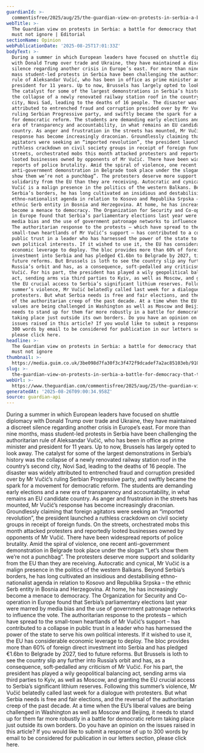 ```yaml
---
guardianId: >-
  commentisfree/2025/aug/25/the-guardian-view-on-protests-in-serbia-a-battle-for-democracy-that-the-eu-must-not-ignore
webTitle: >-
  The Guardian view on protests in Serbia: a battle for democracy that the EU
  must not ignore | Editorial
sectionName: Opinion
webPublicationDate: '2025-08-25T17:01:33Z'
bodyText: >-
  During a summer in which European leaders have focused on shuttle diplomacy
  with Donald Trump over trade and Ukraine, they have maintained a discreet
  silence regarding another crisis in Europe’s east. For more than nine months,
  mass student-led protests in Serbia have been challenging the authoritarian
  rule of Aleksandar Vučić, who has been in office as prime minister and
  president for 11 years. Up to now, Brussels has largely opted to look away.
  The catalyst for some of the largest demonstrations in Serbia’s history was
  the collapse of a newly renovated railway station roof in the country’s second
  city, Novi Sad, leading to the deaths of 16 people. The disaster was widely
  attributed to entrenched fraud and corruption presided over by Mr Vučić’s
  ruling Serbian Progressive party, and swiftly became the spark for a movement
  for democratic reform. The students are demanding early elections and a new
  era of transparency and accountability, in what remains an EU candidate
  country. As anger and frustration in the streets has mounted, Mr Vučić’s
  response has become increasingly draconian. Groundlessly claiming that foreign
  agitators were seeking an “imported revolution”, the president launched a
  ruthless crackdown on civil society groups in receipt of foreign funds. On the
  streets, orchestrated mobs this month attacked protesters and reportedly
  looted businesses owned by opponents of Mr Vučić. There have been widespread
  reports of police brutality. Amid the spiral of violence, one recent
  anti-government demonstration in Belgrade took place under the slogan “Let’s
  show them we’re not a punchbag”. The protesters deserve more support and
  solidarity from the EU than they are receiving. Autocratic and cynical, Mr
  Vučić is a malign presence in the politics of the western Balkans. Beyond
  Serbia’s borders, he has long cultivated an insidious and destabilising
  ethno-nationalist agenda in relation to Kosovo and Republika Srpska – the
  ethnic Serb entity in Bosnia and Herzegovina. At home, he has increasingly
  become a menace to democracy. The Organization for Security and Co-operation
  in Europe found that Serbia’s parliamentary elections last year were marred by
  media bias and the use of government patronage networks to influence the vote.
  The authoritarian response to the protests – which have spread to the
  small-town heartlands of Mr Vučić’s support – has contributed to a collapse in
  public trust in a leader who has harnessed the power of the state to serve his
  own political interests. If it wished to use it, the EU has considerable
  economic leverage to deploy. The bloc provides more than 60% of foreign direct
  investment into Serbia and has pledged €1.6bn to Belgrade by 2027, tied to
  future reforms. But Brussels is loth to see the country slip any further into
  Russia’s orbit and has, as a consequence, soft-pedalled any criticism of Mr
  Vučić. For his part, the president has played a wily geopolitical balancing
  act, sending arms via third parties to Kyiv, as well as Moscow, and granting
  the EU crucial access to Serbia’s significant lithium reserves. Following this
  summer’s violence, Mr Vučić belatedly called last week for a dialogue with
  protesters. But what Serbia needs is free and fair elections, and the reversal
  of the authoritarian creep of the past decade. At a time when the EU’s liberal
  values are being challenged in Washington as well as Moscow and Beijing, it
  needs to stand up for them far more robustly in a battle for democratic reform
  taking place just outside its own borders. Do you have an opinion on the
  issues raised in this article? If you would like to submit a response of up to
  300 words by email to be considered for publication in our letters section,
  please click here.
headline: >-
  The Guardian view on protests in Serbia: a battle for democracy that the EU
  must not ignore
thumbnail: >-
  https://media.guim.co.uk/3be098d7fa30f3c3f472f9dcadef7a2ac85103eb/910_0_4793_3835/500.jpg
slug: >-
  the-guardian-view-on-protests-in-serbia-a-battle-for-democracy-that-the-eu-must-not-ignore-or-editorial
webUrl: >-
  https://www.theguardian.com/commentisfree/2025/aug/25/the-guardian-view-on-protests-in-serbia-a-battle-for-democracy-that-the-eu-must-not-ignore
generatedAt: '2025-08-26T09:00:34.958Z'
source: guardian-api
---
```

During a summer in which European leaders have focused on shuttle diplomacy with Donald Trump over trade and Ukraine, they have maintained a discreet silence regarding another crisis in Europe’s east. For more than nine months, mass student-led protests in Serbia have been challenging the authoritarian rule of Aleksandar Vučić, who has been in office as prime minister and president for 11 years. Up to now, Brussels has largely opted to look away. The catalyst for some of the largest demonstrations in Serbia’s history was the collapse of a newly renovated railway station roof in the country’s second city, Novi Sad, leading to the deaths of 16 people. The disaster was widely attributed to entrenched fraud and corruption presided over by Mr Vučić’s ruling Serbian Progressive party, and swiftly became the spark for a movement for democratic reform. The students are demanding early elections and a new era of transparency and accountability, in what remains an EU candidate country. As anger and frustration in the streets has mounted, Mr Vučić’s response has become increasingly draconian. Groundlessly claiming that foreign agitators were seeking an “imported revolution”, the president launched a ruthless crackdown on civil society groups in receipt of foreign funds. On the streets, orchestrated mobs this month attacked protesters and reportedly looted businesses owned by opponents of Mr Vučić. There have been widespread reports of police brutality. Amid the spiral of violence, one recent anti-government demonstration in Belgrade took place under the slogan “Let’s show them we’re not a punchbag”. The protesters deserve more support and solidarity from the EU than they are receiving. Autocratic and cynical, Mr Vučić is a malign presence in the politics of the western Balkans. Beyond Serbia’s borders, he has long cultivated an insidious and destabilising ethno-nationalist agenda in relation to Kosovo and Republika Srpska – the ethnic Serb entity in Bosnia and Herzegovina. At home, he has increasingly become a menace to democracy. The Organization for Security and Co-operation in Europe found that Serbia’s parliamentary elections last year were marred by media bias and the use of government patronage networks to influence the vote. The authoritarian response to the protests – which have spread to the small-town heartlands of Mr Vučić’s support – has contributed to a collapse in public trust in a leader who has harnessed the power of the state to serve his own political interests. If it wished to use it, the EU has considerable economic leverage to deploy. The bloc provides more than 60% of foreign direct investment into Serbia and has pledged €1.6bn to Belgrade by 2027, tied to future reforms. But Brussels is loth to see the country slip any further into Russia’s orbit and has, as a consequence, soft-pedalled any criticism of Mr Vučić. For his part, the president has played a wily geopolitical balancing act, sending arms via third parties to Kyiv, as well as Moscow, and granting the EU crucial access to Serbia’s significant lithium reserves. Following this summer’s violence, Mr Vučić belatedly called last week for a dialogue with protesters. But what Serbia needs is free and fair elections, and the reversal of the authoritarian creep of the past decade. At a time when the EU’s liberal values are being challenged in Washington as well as Moscow and Beijing, it needs to stand up for them far more robustly in a battle for democratic reform taking place just outside its own borders. Do you have an opinion on the issues raised in this article? If you would like to submit a response of up to 300 words by email to be considered for publication in our letters section, please click here.
